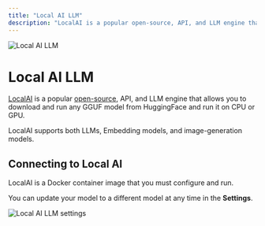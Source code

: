 ```yaml
---
title: "Local AI LLM"
description: "LocalAI is a popular open-source, API, and LLM engine that allows you to download and run any GGUF model from HuggingFace and run it on CPU or GPU."
---
```



<Image
  src="/images/RealTimeX-setup/llm-configuration/local/localai/header-image.png"
  height={1080}
  width={1920}
  quality={100}
  alt="Local AI LLM"
/>

# Local AI LLM

[LocalAI](https://localai.io) is a popular [open-source](https://github.com/mudler/LocalAI), API, and LLM engine that allows you to download and run any GGUF model from HuggingFace and run it on CPU or GPU.

LocalAI supports both LLMs, Embedding models, and image-generation models.

## Connecting to Local AI

LocalAI is a Docker container image that you must configure and run.

You can update your model to a different model at any time in the **Settings**.

<Image
  src="/images/RealTimeX-setup/llm-configuration/local/localai/localai-llm.png"
  height={1080}
  width={1920}
  quality={100}
  alt="Local AI LLM settings"
/>
